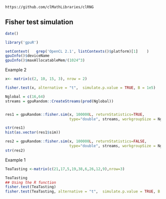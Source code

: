 <!--
%\VignetteEngine{knitr::knitr}
%\VignetteIndexEntry{Fisher test}
-->

`https://github.com/clMathLibraries/clRNG`


## Fisher test simulation

```r
date()
```


```r
library('gpuR')
```

```r
setContext(   grep('OpenCL 2.1', listContexts()$platform)[1]    )
gpuInfo()$deviceName
gpuInfo()$maxAllocatableMem/(1024^3)
```


 


Example 2
```r
x<- matrix(c(2, 10, 15, 3), nrow = 2)

fisher.test(x, alternative = "t",  simulate.p.value = TRUE, B = 1e5)

Nglobal = c(16,64)
streams = gpuRandom::CreateStreams(prod(Nglobal))


res1 = gpuRandom::fisher.sim(x, 100000L, returnStatistics=TRUE, 
                             type="double", streams, workgroupSize = Nglobal)

str(res1)
hist(as.vector(res1$sim))
```

```r
res2 = gpuRandom::fisher.sim(x, 100000L, returnStatistics=FALSE, 
                             type="double", streams, workgroupSize = Nglobal)
str(res2)
```










Example 1
```r
TeaTasting <-matrix(c(21,17,5,19,38,6,26,12,9),nrow=3)

TeaTasting
## Using the R function 
fisher.test(TeaTasting)
fisher.test(TeaTasting, alternative = "t",  simulate.p.value = TRUE, B = 1e5)
```





















